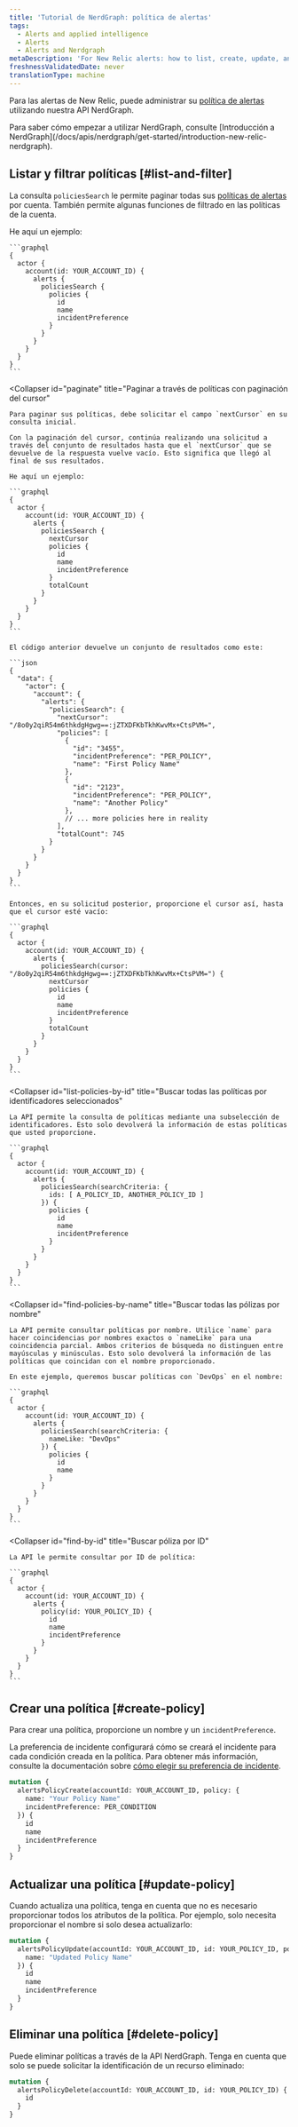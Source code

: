 ```yaml
---
title: 'Tutorial de NerdGraph: política de alertas'
tags:
  - Alerts and applied intelligence
  - Alerts
  - Alerts and Nerdgraph
metaDescription: 'For New Relic alerts: how to list, create, update, and delete alert policies with our NerdGraph API.'
freshnessValidatedDate: never
translationType: machine
---
```


Para las alertas de New Relic, puede administrar su [política de alertas](/docs/alerts-applied-intelligence/new-relic-alerts/alert-policies/create-edit-or-find-alert-policy) utilizando nuestra API NerdGraph.

<Callout variant="tip">
  Para saber cómo empezar a utilizar NerdGraph, consulte [Introducción a NerdGraph](/docs/apis/nerdgraph/get-started/introduction-new-relic-nerdgraph).
</Callout>

## Listar y filtrar políticas [#list-and-filter]

La consulta `policiesSearch` le permite paginar todas sus [políticas de alertas](/docs/alerts-applied-intelligence/new-relic-alerts/alert-policies/create-edit-or-find-alert-policy) por cuenta. También permite algunas funciones de filtrado en las políticas de la cuenta.

<CollapserGroup>
  <Collapser
    id="list-all-policies"
    title="Listado de todas las políticas de una cuenta"
  >
    He aquí un ejemplo:

    ```graphql
    {
      actor {
        account(id: YOUR_ACCOUNT_ID) {
          alerts {
            policiesSearch {
              policies {
                id
                name
                incidentPreference
              }
            }
          }
        }
      }
    }
    ```
  </Collapser>

  <Collapser
    id="paginate"
    title="Paginar a través de políticas con paginación del cursor"
  >
    Para paginar sus políticas, debe solicitar el campo `nextCursor` en su consulta inicial.

    Con la paginación del cursor, continúa realizando una solicitud a través del conjunto de resultados hasta que el `nextCursor` que se devuelve de la respuesta vuelve vacío. Esto significa que llegó al final de sus resultados.

    He aquí un ejemplo:

    ```graphql
    {
      actor {
        account(id: YOUR_ACCOUNT_ID) {
          alerts {
            policiesSearch {
              nextCursor
              policies {
                id
                name
                incidentPreference
              }
              totalCount
            }
          }
        }
      }
    }
    ```

    El código anterior devuelve un conjunto de resultados como este:

    ```json
    {
      "data": {
        "actor": {
          "account": {
            "alerts": {
              "policiesSearch": {
                "nextCursor": "/8o0y2qiR54m6thkdgHgwg==:jZTXDFKbTkhKwvMx+CtsPVM=",
                "policies": [
                  {
                    "id": "3455",
                    "incidentPreference": "PER_POLICY",
                    "name": "First Policy Name"
                  },
                  {
                    "id": "2123",
                    "incidentPreference": "PER_POLICY",
                    "name": "Another Policy"
                  },
                  // ... more policies here in reality
                ],
                "totalCount": 745
              }
            }
          }
        }
      }
    }
    ```

    Entonces, en su solicitud posterior, proporcione el cursor así, hasta que el cursor esté vacío:

    ```graphql
    {
      actor {
        account(id: YOUR_ACCOUNT_ID) {
          alerts {
            policiesSearch(cursor: "/8o0y2qiR54m6thkdgHgwg==:jZTXDFKbTkhKwvMx+CtsPVM=") {
              nextCursor
              policies {
                id
                name
                incidentPreference
              }
              totalCount
            }
          }
        }
      }
    }
    ```
  </Collapser>

  <Collapser
    id="list-policies-by-id"
    title="Buscar todas las políticas por identificadores seleccionados"
  >
    La API permite la consulta de políticas mediante una subselección de identificadores. Esto solo devolverá la información de estas políticas que usted proporcione.

    ```graphql
    {
      actor {
        account(id: YOUR_ACCOUNT_ID) {
          alerts {
            policiesSearch(searchCriteria: {
              ids: [ A_POLICY_ID, ANOTHER_POLICY_ID ]
            }) {
              policies {
                id
                name
                incidentPreference
              }
            }
          }
        }
      }
    }
    ```
  </Collapser>

  <Collapser
    id="find-policies-by-name"
    title="Buscar todas las pólizas por nombre"
  >
    La API permite consultar políticas por nombre. Utilice `name` para hacer coincidencias por nombres exactos o `nameLike` para una coincidencia parcial. Ambos criterios de búsqueda no distinguen entre mayúsculas y minúsculas. Esto solo devolverá la información de las políticas que coincidan con el nombre proporcionado.

    En este ejemplo, queremos buscar políticas con `DevOps` en el nombre:

    ```graphql
    {
      actor {
        account(id: YOUR_ACCOUNT_ID) {
          alerts {
            policiesSearch(searchCriteria: {
              nameLike: "DevOps"
            }) {
              policies {
                id
                name
              }
            }
          }
        }
      }
    }
    ```
  </Collapser>

  <Collapser
    id="find-by-id"
    title="Buscar póliza por ID"
  >
    La API le permite consultar por ID de política:

    ```graphql
    {
      actor {
        account(id: YOUR_ACCOUNT_ID) {
          alerts {
            policy(id: YOUR_POLICY_ID) {
              id
              name
              incidentPreference
            }
          }
        }
      }
    }
    ```
  </Collapser>
</CollapserGroup>

## Crear una política [#create-policy]

Para crear una política, proporcione un nombre y un `incidentPreference`.

La preferencia de incidente configurará cómo se creará el incidente para cada condición creada en la política. Para obtener más información, consulte la documentación sobre [cómo elegir su preferencia de incidente](/docs/alerts/new-relic-alerts/configuring-alert-policies/specify-when-new-relic-creates-incidents).

```graphql
mutation {
  alertsPolicyCreate(accountId: YOUR_ACCOUNT_ID, policy: {
    name: "Your Policy Name"
    incidentPreference: PER_CONDITION
  }) {
    id
    name
    incidentPreference
  }
}
```

## Actualizar una política [#update-policy]

Cuando actualiza una política, tenga en cuenta que no es necesario proporcionar todos los atributos de la política. Por ejemplo, solo necesita proporcionar el nombre si solo desea actualizarlo:

```graphql
mutation {
  alertsPolicyUpdate(accountId: YOUR_ACCOUNT_ID, id: YOUR_POLICY_ID, policy: {
    name: "Updated Policy Name"
  }) {
    id
    name
    incidentPreference
  }
}
```

## Eliminar una política [#delete-policy]

Puede eliminar políticas a través de la API NerdGraph. Tenga en cuenta que solo se puede solicitar la identificación de un recurso eliminado:

```graphql
mutation {
  alertsPolicyDelete(accountId: YOUR_ACCOUNT_ID, id: YOUR_POLICY_ID) {
    id
  }
}
```
